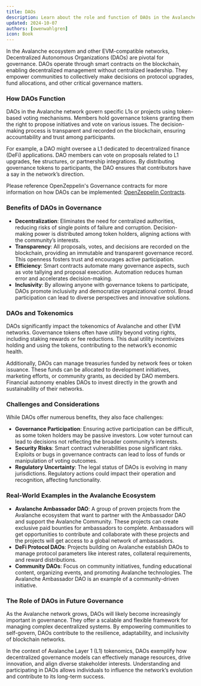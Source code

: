 ```yaml
---
title: DAOs
description: Learn about the role and function of DAOs in the Avalanche ecosystem.
updated: 2024-10-07
authors: [owenwahlgren]
icon: Book
---
```


In the Avalanche ecosystem and other EVM-compatible networks, Decentralized Autonomous Organizations (DAOs) are pivotal for governance. DAOs operate through smart contracts on the blockchain, enabling decentralized management without centralized leadership. They empower communities to collectively make decisions on protocol upgrades, fund allocations, and other critical governance matters.

### How DAOs Function

DAOs in the Avalanche network govern specific L1s or projects using token-based voting mechanisms. Members hold governance tokens granting them the right to propose initiatives and vote on various issues. The decision-making process is transparent and recorded on the blockchain, ensuring accountability and trust among participants.

For example, a DAO might oversee a L1 dedicated to decentralized finance (DeFi) applications. DAO members can vote on proposals related to L1 upgrades, fee structures, or partnership integrations. By distributing governance tokens to participants, the DAO ensures that contributors have a say in the network’s direction.

Please reference OpenZeppelin's Governance contracts for more information on how DAOs can be implemented: [OpenZeppelin Contracts](https://docs.openzeppelin.com/contracts/4.x/api/governance).
### Benefits of DAOs in Governance

- **Decentralization**: Eliminates the need for centralized authorities, reducing risks of single points of failure and corruption. Decision-making power is distributed among token holders, aligning actions with the community’s interests.
- **Transparency**: All proposals, votes, and decisions are recorded on the blockchain, providing an immutable and transparent governance record. This openness fosters trust and encourages active participation.
- **Efficiency**: Smart contracts automate many governance aspects, such as vote tallying and proposal execution. Automation reduces human error and accelerates decision-making.
- **Inclusivity**: By allowing anyone with governance tokens to participate, DAOs promote inclusivity and democratize organizational control. Broad participation can lead to diverse perspectives and innovative solutions.

### DAOs and Tokenomics

DAOs significantly impact the tokenomics of Avalanche and other EVM networks. Governance tokens often have utility beyond voting rights, including staking rewards or fee reductions. This dual utility incentivizes holding and using the tokens, contributing to the network’s economic health.

Additionally, DAOs can manage treasuries funded by network fees or token issuance. These funds can be allocated to development initiatives, marketing efforts, or community grants, as decided by DAO members. Financial autonomy enables DAOs to invest directly in the growth and sustainability of their networks.

### Challenges and Considerations

While DAOs offer numerous benefits, they also face challenges:

- **Governance Participation**: Ensuring active participation can be difficult, as some token holders may be passive investors. Low voter turnout can lead to decisions not reflecting the broader community’s interests.
- **Security Risks**: Smart contract vulnerabilities pose significant risks. Exploits or bugs in governance contracts can lead to loss of funds or manipulation of voting outcomes.
- **Regulatory Uncertainty**: The legal status of DAOs is evolving in many jurisdictions. Regulatory actions could impact their operation and recognition, affecting functionality.

### Real-World Examples in the Avalanche Ecosystem
- **Avalanche Ambassador DAO**: A group of proven projects from the Avalanche ecosystem that want to partner with the Ambassador DAO and support the Avalanche Community. These projects can create exclusive paid bounties for ambassadors to complete. Ambassadors will get opportunities to contribute and collaborate with these projects and the projects will get access to a global network of ambassadors.
- **DeFi Protocol DAOs**: Projects building on Avalanche establish DAOs to manage protocol parameters like interest rates, collateral requirements, and reward distributions.
- **Community DAOs**: Focus on community initiatives, funding educational content, organizing events, and promoting Avalanche technologies. The Avalanche Ambassador DAO is an example of a community-driven initiative.

### The Role of DAOs in Future Governance

As the Avalanche network grows, DAOs will likely become increasingly important in governance. They offer a scalable and flexible framework for managing complex decentralized systems. By empowering communities to self-govern, DAOs contribute to the resilience, adaptability, and inclusivity of blockchain networks.

In the context of Avalanche Layer 1 (L1) tokenomics, DAOs exemplify how decentralized governance models can effectively manage resources, drive innovation, and align diverse stakeholder interests. Understanding and participating in DAOs allows individuals to influence the network’s evolution and contribute to its long-term success.


<Quiz quizId="215"/>